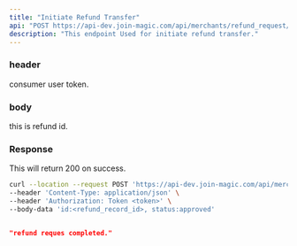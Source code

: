 ```yaml
---
title: "Initiate Refund Transfer"
api: "POST https://api-dev.join-magic.com/api/merchants/refund_request/initiate_refund_transfer/"
description: "This endpoint Used for initiate refund transfer."
---
```


### header
<ParamField header="Authorization" type="string">
  consumer user token.
</ParamField>

### body
<ParamField body="id" type="string">
  this is refund id.
</ParamField>


### Response

<ResponseField name="success" type="number">
  This will return 200 on success.
</ResponseField>

<RequestExample>

```bash Example Request
curl --location --request POST 'https://api-dev.join-magic.com/api/merchants/refund_request/initiate_refund_transfer/' \
--header 'Content-Type: application/json' \
--header 'Authorization: Token <token>' \
--body-data 'id:<refund_record_id>, status:approved'

```

</RequestExample>

<ResponseExample>

```json Response

"refund reques completed."
    
```

</ResponseExample>
